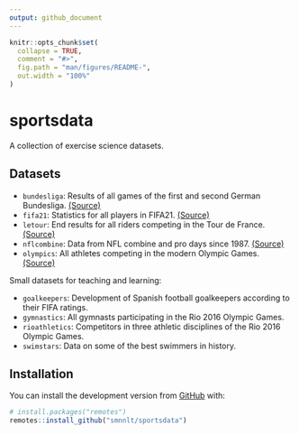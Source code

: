 ```yaml
---
output: github_document
---
```


<!-- README.md is generated from README.Rmd. Please edit that file -->

```r
knitr::opts_chunk$set(
  collapse = TRUE,
  comment = "#>",
  fig.path = "man/figures/README-",
  out.width = "100%"
)
```

# sportsdata

<!-- badges: start -->
<!-- badges: end -->

A collection of exercise science datasets.

## Datasets

* `bundesliga`: Results of all games of the first and second German Bundesliga. [(Source)](https://github.com/camminady/AllBundesligaGamesEver)
* `fifa21`: Statistics for all players in FIFA21. [(Source)](https://www.kaggle.com/bryanb/fifa-player-stats-database)
* `letour`: End results for all riders competing in the Tour de France. [(Source)](https://github.com/camminady/LeTourDataSet)
* `nflcombine`: Data from NFL combine and pro days since 1987. [(Source)](https://github.com/josedv82/public_sport_science_datasets)
* `olympics`: All athletes competing in the modern Olympic Games. [(Source)](https://www.kaggle.com/heesoo37/120-years-of-olympic-history-athletes-and-results)

Small datasets for teaching and learning:

* `goalkeepers`: Development of Spanish football goalkeepers according to their FIFA ratings.
* `gymnastics`: All gymnasts participating in the Rio 2016 Olympic Games.
* `rioathletics`: Competitors in three athletic disciplines of the Rio 2016 Olympic Games.
* `swimstars`: Data on some of the best swimmers in history.

## Installation

You can install the development version from [GitHub](https://github.com/smnnlt/sportsdata) with:

``` r
# install.packages("remotes")
remotes::install_github("smnnlt/sportsdata")
```



